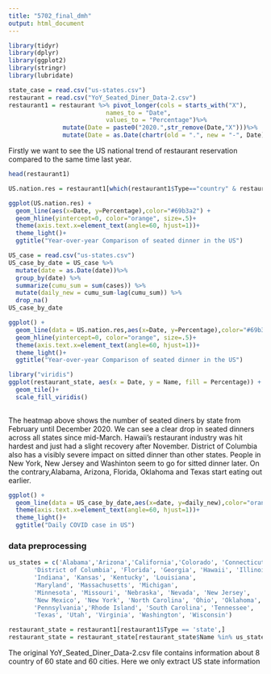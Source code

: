 ```yaml
---
title: "5702_final_dmh"
output: html_document
---
```

```r
library(tidyr)
library(dplyr)
library(ggplot2)
library(stringr)
library(lubridate)
```

```r
state_case = read.csv("us-states.csv")
restaurant = read.csv("YoY_Seated_Diner_Data-2.csv")
restaurant1 = restaurant %>% pivot_longer(cols = starts_with("X"),
                           names_to = "Date",
                           values_to = "Percentage")%>%
               mutate(Date = paste0("2020.",str_remove(Date,"X")))%>%
               mutate(Date = as.Date(chartr(old = ".", new = "-", Date)))
```
Firstly we want to see the US national trend of restaurant reservation compared to the same time last year.

```r
head(restaurant1)
```
```r
US.nation.res = restaurant1[which(restaurant1$Type=="country" & restaurant1$Name=="United States"), ]

ggplot(US.nation.res) +
  geom_line(aes(x=Date, y=Percentage),color="#69b3a2") + 
  geom_hline(yintercept=0, color="orange", size=.5)+ 
  theme(axis.text.x=element_text(angle=60, hjust=1))+
  theme_light()+
  ggtitle("Year-over-year Comparison of seated dinner in the US")
```
```r
US_case = read.csv("us-states.csv")
US_case_by_date = US_case %>%
  mutate(date = as.Date(date))%>%
  group_by(date) %>%
  summarize(cumu_sum = sum(cases)) %>%
  mutate(daily_new = cumu_sum-lag(cumu_sum)) %>%
  drop_na()
US_case_by_date
```
```r
ggplot() +
  geom_line(data = US.nation.res,aes(x=Date, y=Percentage),color="#69b3a2") + 
  geom_hline(yintercept=0, color="orange", size=.5)+ 
  theme(axis.text.x=element_text(angle=60, hjust=1))+
  theme_light()+
  ggtitle("Year-over-year Comparison of seated dinner in the US")
```

```r
library("viridis")      
ggplot(restaurant_state, aes(x = Date, y = Name, fill = Percentage)) + 
  geom_tile()+
  scale_fill_viridis()
  
```

The heatmap above shows the number of seated diners by state from February until December 2020. We can see a clear drop in seated dinners across all states since mid-March.
Hawaii's restaurant industry was hit hardest and just had a slight recovery after November. District of Columbia also has a visibly severe impact on sitted dinner than other states. People in New York, New Jersey and Washinton seem to go for sitted dinner later. On the contrary,Alabama, Arizona, Florida, Oklahoma and Texas start eating out earlier. 

```r
ggplot() +
  geom_line(data = US_case_by_date,aes(x=date, y=daily_new),color="orange") + 
  theme(axis.text.x=element_text(angle=60, hjust=1))+
  theme_light()+
  ggtitle("Daily COVID case in US")
```


### data preprocessing
```r
us_states = c('Alabama','Arizona','California','Colorado', 'Connecticut',
       'District of Columbia', 'Florida', 'Georgia', 'Hawaii', 'Illinois',
       'Indiana', 'Kansas', 'Kentucky', 'Louisiana',
       'Maryland', 'Massachusetts', 'Michigan',
       'Minnesota', 'Missouri', 'Nebraska', 'Nevada', 'New Jersey',
       'New Mexico', 'New York', 'North Carolina', 'Ohio', 'Oklahoma', 'Oregon',
       'Pennsylvania','Rhode Island', 'South Carolina', 'Tennessee', 
       'Texas', 'Utah', 'Virginia', 'Washington', 'Wisconsin')
```

```r
restaurant_state = restaurant1[restaurant1$Type == 'state',]
restaurant_state = restaurant_state[restaurant_state$Name %in% us_states,]
```
The original YoY_Seated_Diner_Data-2.csv file contains information about 8 country of 60 state and 60 cities. Here we only extract US state information 

